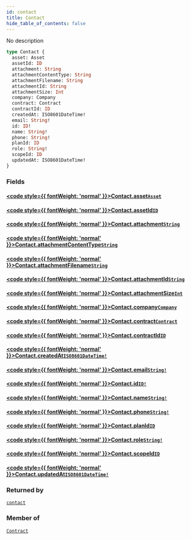 ```yaml
---
id: contact
title: Contact
hide_table_of_contents: false
---
```








No description

```graphql
type Contact {
  asset: Asset
  assetId: ID
  attachment: String
  attachmentContentType: String
  attachmentFilename: String
  attachmentId: String
  attachmentSize: Int
  company: Company
  contract: Contract
  contractId: ID
  createdAt: ISO8601DateTime!
  email: String!
  id: ID!
  name: String!
  phone: String!
  planId: ID
  role: String!
  scopeId: ID
  updatedAt: ISO8601DateTime!
}
```


### Fields

#### [<code style={{ fontWeight: 'normal' }}>Contact.<b>asset</b></code>](#)<Bullet />[`Asset`](/api/graphql/documentation/objects/asset) <Badge class="secondary" text="object"/>
> 
> 

#### [<code style={{ fontWeight: 'normal' }}>Contact.<b>assetId</b></code>](#)<Bullet />[`ID`](/api/graphql/documentation/scalars/id) <Badge class="secondary" text="scalar"/>
> 
> 

#### [<code style={{ fontWeight: 'normal' }}>Contact.<b>attachment</b></code>](#)<Bullet />[`String`](/api/graphql/documentation/scalars/string) <Badge class="secondary" text="scalar"/>
> 
> 

#### [<code style={{ fontWeight: 'normal' }}>Contact.<b>attachmentContentType</b></code>](#)<Bullet />[`String`](/api/graphql/documentation/scalars/string) <Badge class="secondary" text="scalar"/>
> 
> 

#### [<code style={{ fontWeight: 'normal' }}>Contact.<b>attachmentFilename</b></code>](#)<Bullet />[`String`](/api/graphql/documentation/scalars/string) <Badge class="secondary" text="scalar"/>
> 
> 

#### [<code style={{ fontWeight: 'normal' }}>Contact.<b>attachmentId</b></code>](#)<Bullet />[`String`](/api/graphql/documentation/scalars/string) <Badge class="secondary" text="scalar"/>
> 
> 

#### [<code style={{ fontWeight: 'normal' }}>Contact.<b>attachmentSize</b></code>](#)<Bullet />[`Int`](/api/graphql/documentation/scalars/int) <Badge class="secondary" text="scalar"/>
> 
> 

#### [<code style={{ fontWeight: 'normal' }}>Contact.<b>company</b></code>](#)<Bullet />[`Company`](/api/graphql/documentation/objects/company) <Badge class="secondary" text="object"/>
> 
> 

#### [<code style={{ fontWeight: 'normal' }}>Contact.<b>contract</b></code>](#)<Bullet />[`Contract`](/api/graphql/documentation/objects/contract) <Badge class="secondary" text="object"/>
> 
> 

#### [<code style={{ fontWeight: 'normal' }}>Contact.<b>contractId</b></code>](#)<Bullet />[`ID`](/api/graphql/documentation/scalars/id) <Badge class="secondary" text="scalar"/>
> 
> 

#### [<code style={{ fontWeight: 'normal' }}>Contact.<b>createdAt</b></code>](#)<Bullet />[`ISO8601DateTime!`](/api/graphql/documentation/scalars/iso8601-date-time) <Badge class="secondary" text="non-null"/> <Badge class="secondary" text="scalar"/>
> 
> 

#### [<code style={{ fontWeight: 'normal' }}>Contact.<b>email</b></code>](#)<Bullet />[`String!`](/api/graphql/documentation/scalars/string) <Badge class="secondary" text="non-null"/> <Badge class="secondary" text="scalar"/>
> 
> 

#### [<code style={{ fontWeight: 'normal' }}>Contact.<b>id</b></code>](#)<Bullet />[`ID!`](/api/graphql/documentation/scalars/id) <Badge class="secondary" text="non-null"/> <Badge class="secondary" text="scalar"/>
> 
> 

#### [<code style={{ fontWeight: 'normal' }}>Contact.<b>name</b></code>](#)<Bullet />[`String!`](/api/graphql/documentation/scalars/string) <Badge class="secondary" text="non-null"/> <Badge class="secondary" text="scalar"/>
> 
> 

#### [<code style={{ fontWeight: 'normal' }}>Contact.<b>phone</b></code>](#)<Bullet />[`String!`](/api/graphql/documentation/scalars/string) <Badge class="secondary" text="non-null"/> <Badge class="secondary" text="scalar"/>
> 
> 

#### [<code style={{ fontWeight: 'normal' }}>Contact.<b>planId</b></code>](#)<Bullet />[`ID`](/api/graphql/documentation/scalars/id) <Badge class="secondary" text="scalar"/>
> 
> 

#### [<code style={{ fontWeight: 'normal' }}>Contact.<b>role</b></code>](#)<Bullet />[`String!`](/api/graphql/documentation/scalars/string) <Badge class="secondary" text="non-null"/> <Badge class="secondary" text="scalar"/>
> 
> 

#### [<code style={{ fontWeight: 'normal' }}>Contact.<b>scopeId</b></code>](#)<Bullet />[`ID`](/api/graphql/documentation/scalars/id) <Badge class="secondary" text="scalar"/>
> 
> 

#### [<code style={{ fontWeight: 'normal' }}>Contact.<b>updatedAt</b></code>](#)<Bullet />[`ISO8601DateTime!`](/api/graphql/documentation/scalars/iso8601-date-time) <Badge class="secondary" text="non-null"/> <Badge class="secondary" text="scalar"/>
> 
> 



### Returned by

[`contact`](/api/graphql/documentation/queries/contact)  <Badge class="secondary" text="query"/>

### Member of

[`Contract`](/api/graphql/documentation/objects/contract)  <Badge class="secondary" text="object"/>



